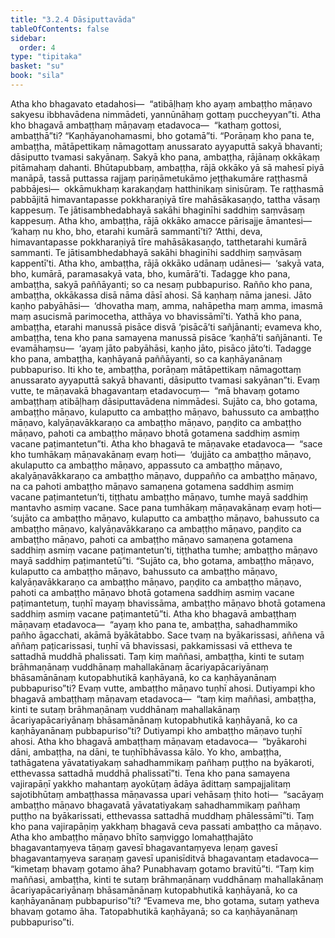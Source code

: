 ```yaml
---
title: "3.2.4 Dāsiputtavāda"
tableOfContents: false
sidebar:
  order: 4
type: "tipitaka"
basket: "su"
book: "sila"
---
```



<DynamicBreadcrumb />

<Division number="267" book="sila" bookNo="6" page="87">

<Paragraph number="361" book="sila">
Atha kho bhagavato etadahosi—  “atibāḷhaṃ kho ayaṃ ambaṭṭho māṇavo sakyesu ibbhavādena nimmādeti, yannūnāhaṃ gottaṃ puccheyyan”ti. Atha kho bhagavā ambaṭṭhaṃ māṇavaṃ etadavoca—  “kathaṃ gottosi, ambaṭṭhā”ti? “Kaṇhāyanohamasmi, bho gotamā”ti. “Porāṇaṃ kho pana te, ambaṭṭha, mātāpettikaṃ nāmagottaṃ anussarato ayyaputtā sakyā bhavanti; dāsiputto tvamasi sakyānaṃ. Sakyā kho pana, ambaṭṭha, rājānaṃ okkākaṃ pitāmahaṃ dahanti.
</Paragraph>

<Paragraph number="362" book="sila">
Bhūtapubbaṃ, ambaṭṭha, rājā okkāko yā sā mahesī piyā manāpā, tassā puttassa rajjaṃ pariṇāmetukāmo jeṭṭhakumāre raṭṭhasmā pabbājesi—  okkāmukhaṃ karakaṇḍaṃ hatthinikaṃ sinisūraṃ. Te raṭṭhasmā pabbājitā himavantapasse pokkharaṇiyā tīre mahāsākasaṇḍo, tattha vāsaṃ kappesuṃ. Te jātisambhedabhayā sakāhi bhaginīhi saddhiṃ saṃvāsaṃ kappesuṃ.
</Paragraph>

<Paragraph number="363" book="sila">
Atha kho, ambaṭṭha, rājā okkāko amacce pārisajje āmantesi—  ‘kahaṃ nu kho, bho, etarahi kumārā sammantī’ti? ‘Atthi, deva, himavantapasse pokkharaṇiyā tīre mahāsākasaṇḍo, tatthetarahi kumārā sammanti. Te jātisambhedabhayā sakāhi bhaginīhi saddhiṃ saṃvāsaṃ kappentī’ti. Atha kho, ambaṭṭha, rājā okkāko udānaṃ udānesi—  ‘sakyā vata, bho, kumārā, paramasakyā vata, bho, kumārā’ti. Tadagge kho pana, ambaṭṭha, sakyā paññāyanti; so ca nesaṃ pubbapuriso.
</Paragraph>

<Paragraph number="364" book="sila">
Rañño kho pana, ambaṭṭha, okkākassa disā nāma dāsī ahosi. Sā kaṇhaṃ nāma janesi. Jāto kaṇho pabyāhāsi—  ‘dhovatha maṃ, amma, nahāpetha maṃ amma, imasmā maṃ asucismā parimocetha, atthāya vo bhavissāmī’ti. Yathā kho pana, ambaṭṭha, etarahi manussā pisāce disvā ‘pisācā’ti sañjānanti; evameva kho, ambaṭṭha, tena kho pana samayena manussā pisāce ‘kaṇhā’ti sañjānanti. Te evamāhaṃsu—  ‘ayaṃ jāto pabyāhāsi, kaṇho jāto, pisāco jāto’ti. Tadagge kho pana, ambaṭṭha, kaṇhāyanā paññāyanti, so ca kaṇhāyanānaṃ pubbapuriso. Iti kho te, ambaṭṭha, porāṇaṃ mātāpettikaṃ nāmagottaṃ anussarato ayyaputtā sakyā bhavanti, dāsiputto tvamasi sakyānan”ti.
</Paragraph>

</Division>
<Division number="268" book="sila" bookNo="6" page="88">

<Paragraph number="365" book="sila">
Evaṃ vutte, te māṇavakā bhagavantaṃ etadavocuṃ—  “mā bhavaṃ gotamo ambaṭṭhaṃ atibāḷhaṃ dāsiputtavādena nimmādesi. Sujāto ca, bho gotama, ambaṭṭho māṇavo, kulaputto ca ambaṭṭho māṇavo, bahussuto ca ambaṭṭho māṇavo, kalyāṇavākkaraṇo ca ambaṭṭho māṇavo, paṇḍito ca ambaṭṭho māṇavo, pahoti ca ambaṭṭho māṇavo bhotā gotamena saddhiṃ asmiṃ vacane paṭimantetun”ti.
</Paragraph>

</Division>
<Division number="269" book="sila" bookNo="6" page="88">

<Paragraph number="366" book="sila">
Atha kho bhagavā te māṇavake etadavoca—  “sace kho tumhākaṃ māṇavakānaṃ evaṃ hoti—  ‘dujjāto ca ambaṭṭho māṇavo, akulaputto ca ambaṭṭho māṇavo, appassuto ca ambaṭṭho māṇavo, akalyāṇavākkaraṇo ca ambaṭṭho māṇavo, duppañño ca ambaṭṭho māṇavo, na ca pahoti ambaṭṭho māṇavo samaṇena gotamena saddhiṃ asmiṃ vacane paṭimantetun’ti, tiṭṭhatu ambaṭṭho māṇavo, tumhe mayā saddhiṃ mantavho asmiṃ vacane. Sace pana tumhākaṃ māṇavakānaṃ evaṃ hoti—  ‘sujāto ca ambaṭṭho māṇavo, kulaputto ca ambaṭṭho māṇavo, bahussuto ca ambaṭṭho māṇavo, kalyāṇavākkaraṇo ca ambaṭṭho māṇavo, paṇḍito ca ambaṭṭho māṇavo, pahoti ca ambaṭṭho māṇavo samaṇena gotamena saddhiṃ asmiṃ vacane paṭimantetun’ti, tiṭṭhatha tumhe; ambaṭṭho māṇavo mayā saddhiṃ paṭimantetū”ti.
</Paragraph>

<Paragraph number="367" book="sila">
“Sujāto ca, bho gotama, ambaṭṭho māṇavo, kulaputto ca ambaṭṭho māṇavo, bahussuto ca ambaṭṭho māṇavo, kalyāṇavākkaraṇo ca ambaṭṭho māṇavo, paṇḍito ca ambaṭṭho māṇavo, pahoti ca ambaṭṭho māṇavo bhotā gotamena saddhiṃ asmiṃ vacane paṭimantetuṃ, tuṇhī mayaṃ bhavissāma, ambaṭṭho māṇavo bhotā gotamena saddhiṃ asmiṃ vacane paṭimantetū”ti.
</Paragraph>

</Division>
<Division number="270" book="sila" bookNo="6" page="88">

<Paragraph number="368" book="sila">
Atha kho bhagavā ambaṭṭhaṃ māṇavaṃ etadavoca—  “ayaṃ kho pana te, ambaṭṭha, sahadhammiko pañho āgacchati, akāmā byākātabbo. Sace tvaṃ na byākarissasi, aññena vā aññaṃ paṭicarissasi, tuṇhī vā bhavissasi, pakkamissasi vā ettheva te sattadhā muddhā phalissati. Taṃ kiṃ maññasi, ambaṭṭha, kinti te sutaṃ brāhmaṇānaṃ vuddhānaṃ mahallakānaṃ ācariyapācariyānaṃ bhāsamānānaṃ kutopabhutikā kaṇhāyanā, ko ca kaṇhāyanānaṃ pubbapuriso”ti?
</Paragraph>

<Paragraph number="369" book="sila">
Evaṃ vutte, ambaṭṭho māṇavo tuṇhī ahosi. Dutiyampi kho bhagavā ambaṭṭhaṃ māṇavaṃ etadavoca—  “taṃ kiṃ maññasi, ambaṭṭha, kinti te sutaṃ brāhmaṇānaṃ vuddhānaṃ mahallakānaṃ ācariyapācariyānaṃ bhāsamānānaṃ kutopabhutikā kaṇhāyanā, ko ca kaṇhāyanānaṃ pubbapuriso”ti? Dutiyampi kho ambaṭṭho māṇavo tuṇhī ahosi. Atha kho bhagavā ambaṭṭhaṃ māṇavaṃ etadavoca—  “byākarohi dāni, ambaṭṭha, na dāni, te tuṇhībhāvassa kālo. Yo kho, ambaṭṭha, tathāgatena yāvatatiyakaṃ sahadhammikaṃ pañhaṃ puṭṭho na byākaroti, etthevassa sattadhā muddhā phalissatī”ti.
</Paragraph>

</Division>
<Division number="271" book="sila" bookNo="6" page="89">

<Paragraph number="370" book="sila">
Tena kho pana samayena vajirapāṇī yakkho mahantaṃ ayokūṭaṃ ādāya ādittaṃ sampajjalitaṃ sajotibhūtaṃ ambaṭṭhassa māṇavassa upari vehāsaṃ ṭhito hoti—  “sacāyaṃ ambaṭṭho māṇavo bhagavatā yāvatatiyakaṃ sahadhammikaṃ pañhaṃ puṭṭho na byākarissati, etthevassa sattadhā muddhaṃ phālessāmī”ti. Taṃ kho pana vajirapāṇiṃ yakkhaṃ bhagavā ceva passati ambaṭṭho ca māṇavo.
</Paragraph>

</Division>
<Division number="272" book="sila" bookNo="6" page="89">

<Paragraph number="371" book="sila">
Atha kho ambaṭṭho māṇavo bhīto saṃviggo lomahaṭṭhajāto bhagavantaṃyeva tāṇaṃ gavesī bhagavantaṃyeva leṇaṃ gavesī bhagavantaṃyeva saraṇaṃ gavesī upanisīditvā bhagavantaṃ etadavoca—  “kimetaṃ bhavaṃ gotamo āha? Punabhavaṃ gotamo bravitū”ti.
</Paragraph>

<Paragraph number="372" book="sila">
“Taṃ kiṃ maññasi, ambaṭṭha, kinti te sutaṃ brāhmaṇānaṃ vuddhānaṃ mahallakānaṃ ācariyapācariyānaṃ bhāsamānānaṃ kutopabhutikā kaṇhāyanā, ko ca kaṇhāyanānaṃ pubbapuriso”ti? “Evameva me, bho gotama, sutaṃ yatheva bhavaṃ gotamo āha. Tatopabhutikā kaṇhāyanā; so ca kaṇhāyanānaṃ pubbapuriso”ti.
</Paragraph>
</Division>